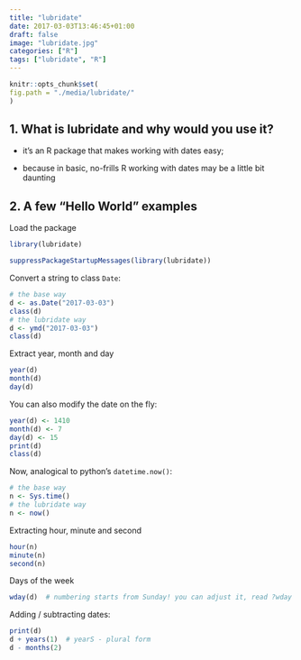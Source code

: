 ```yaml
---
title: "lubridate"
date: 2017-03-03T13:46:45+01:00
draft: false
image: "lubridate.jpg"
categories: ["R"]
tags: ["lubridate", "R"]
---
```



```r
knitr::opts_chunk$set(
fig.path = "./media/lubridate/"
)
```



## 1. What is lubridate and why would you use it?

* it's an R package that makes working with dates easy;

* because in basic, no-frills R working with dates may be a little bit daunting

## 2. A few "Hello World" examples


Load the package
```r
library(lubridate)
```
```r
suppressPackageStartupMessages(library(lubridate))
```

Convert a string to class `Date`:
```r
# the base way
d <- as.Date("2017-03-03")
class(d)
# the lubridate way
d <- ymd("2017-03-03")
class(d)
```

Extract year, month and day
```r
year(d)
month(d)
day(d)
```

You can also modify the date on the fly:
```r
year(d) <- 1410
month(d) <- 7
day(d) <- 15
print(d)
class(d)
```

Now, analogical to python's `datetime.now()`:
```r
# the base way
n <- Sys.time()
# the lubridate way
n <- now()
```

Extracting hour, minute and second
```r
hour(n)
minute(n)
second(n)
```

Days of the week
```r
wday(d)  # numbering starts from Sunday! you can adjust it, read ?wday
```

Adding / subtracting dates:
```r
print(d)
d + years(1)  # yearS - plural form
d - months(2)
```
